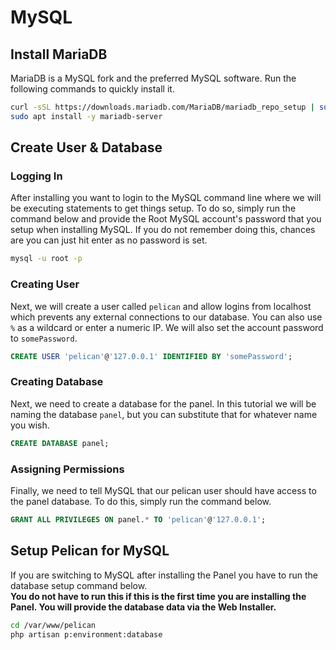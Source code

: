 # MySQL

## Install MariaDB

MariaDB is a MySQL fork and the preferred MySQL software. Run the following commands to quickly install it.

```sh
curl -sSL https://downloads.mariadb.com/MariaDB/mariadb_repo_setup | sudo bash
sudo apt install -y mariadb-server
```

## Create User & Database

### Logging In

After installing you want to login to the MySQL command line where we will be executing statements to get
things setup. To do so, simply run the command below and provide the Root MySQL account's password that you setup when
installing MySQL. If you do not remember doing this, chances are you can just hit enter as no password is set.

```sh
mysql -u root -p
```

### Creating User

Next, we will create a user called `pelican` and allow logins from localhost which prevents any external connections
to our database. You can also use `%` as a wildcard or enter a numeric IP. We will also set the account password
to `somePassword`.

```sql
CREATE USER 'pelican'@'127.0.0.1' IDENTIFIED BY 'somePassword';
```

### Creating Database

Next, we need to create a database for the panel. In this tutorial we will be naming the database `panel`, but you can
substitute that for whatever name you wish.

```sql
CREATE DATABASE panel;
```

### Assigning Permissions

Finally, we need to tell MySQL that our pelican user should have access to the panel database. To do this, simply
run the command below.

```sql
GRANT ALL PRIVILEGES ON panel.* TO 'pelican'@'127.0.0.1';
```

## Setup Pelican for MySQL

If you are switching to MySQL after installing the Panel you have to run the database setup command below.  
**You do not have to run this if this is the first time you are installing the Panel. You will provide the database data via the Web Installer.**

```sh
cd /var/www/pelican
php artisan p:environment:database
```

